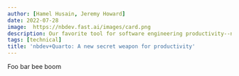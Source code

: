 ```yaml
---
author: [Hamel Husain, Jeremy Howard]
date: 2022-07-28
image:  https://nbdev.fast.ai/images/card.png
description: Our favorite tool for software engineering productivity--nbdev, now re-written with Quarto
tags: [technical]
title: 'nbdev+Quarto: A new secret weapon for productivity'
---
```


Foo bar bee boom
